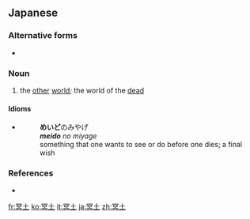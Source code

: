 ==Japanese==
{{ja-kanjitab|めい|ど|yomi=on}}

===Alternative forms===
* {{l|ja|冥途}}

===Noun===
{{ja-noun|めいど}}
# {{lb|ja|Buddhism|sort=めいど}} the [[other]] [[world]]; the world of the [[dead]]

====Idioms====
* {{l|ja|冥土の土産}}
*: '''めいど'''のみやげ
*: '''''meido''' no miyage''
*: something that one wants to see or do before one dies; a final wish

===References===
* {{R:Shogakukan}}

[[fr:冥土]]
[[ko:冥土]]
[[it:冥土]]
[[ja:冥土]]
[[zh:冥土]]